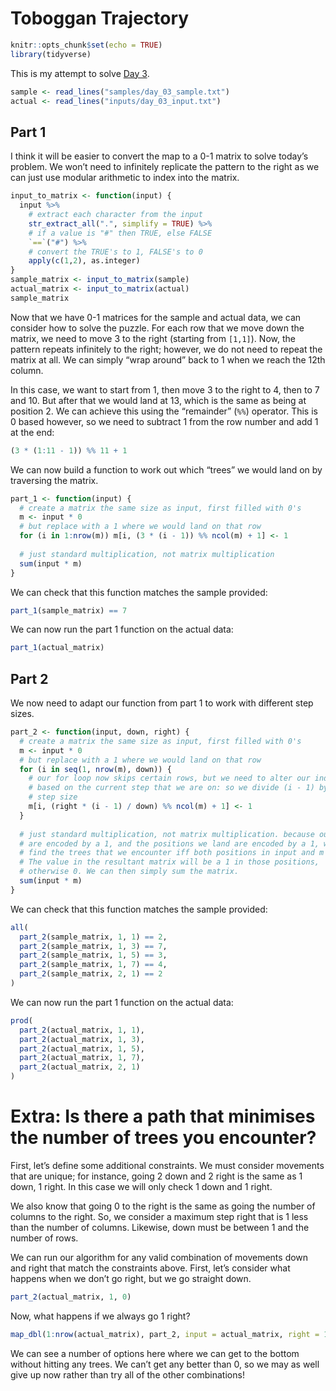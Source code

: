 # Toboggan Trajectory

```r
knitr::opts_chunk$set(echo = TRUE)
library(tidyverse)
```

This is my attempt to solve [Day 3](https://adventofcode.com/2020/day/3).

```r
sample <- read_lines("samples/day_03_sample.txt")
actual <- read_lines("inputs/day_03_input.txt")
```

## Part 1

I think it will be easier to convert the map to a 0-1 matrix to solve today's problem. We won't need to infinitely
replicate the pattern to the right as we can just use modular arithmetic to index into the matrix.

```r
input_to_matrix <- function(input) {
  input %>%
    # extract each character from the input
    str_extract_all(".", simplify = TRUE) %>%
    # if a value is "#" then TRUE, else FALSE
    `==`("#") %>%
    # convert the TRUE's to 1, FALSE's to 0
    apply(c(1,2), as.integer)
}
sample_matrix <- input_to_matrix(sample)
actual_matrix <- input_to_matrix(actual)
sample_matrix
```

Now that we have 0-1 matrices for the sample and actual data, we can consider how to solve the puzzle. For each row that
we move down the matrix, we need to move 3 to the right (starting from `[1,1]`). Now, the pattern repeats infinitely to
the right; however, we do not need to repeat the matrix at all. We can simply "wrap around" back to 1 when we reach the
12th column.

In this case, we want to start from 1, then move 3 to the right to 4, then to 7 and 10. But after that we would land at
13, which is the same as being at position 2. We can achieve this using the "remainder" (`%%`) operator. This is 0
based however, so we need to subtract 1 from the row number and add 1 at the end:

```r
(3 * (1:11 - 1)) %% 11 + 1
```

We can now build a function to work out which "trees" we would land on by traversing the matrix.

```r
part_1 <- function(input) {
  # create a matrix the same size as input, first filled with 0's
  m <- input * 0
  # but replace with a 1 where we would land on that row
  for (i in 1:nrow(m)) m[i, (3 * (i - 1)) %% ncol(m) + 1] <- 1
  
  # just standard multiplication, not matrix multiplication 
  sum(input * m)
}
```

We can check that this function matches the sample provided:

```r
part_1(sample_matrix) == 7
```

We can now run the part 1 function on the actual data:

```r
part_1(actual_matrix)
```

## Part 2

We now need to adapt our function from part 1 to work with different step sizes.

```r
part_2 <- function(input, down, right) {
  # create a matrix the same size as input, first filled with 0's
  m <- input * 0
  # but replace with a 1 where we would land on that row
  for (i in seq(1, nrow(m), down)) {
    # our for loop now skips certain rows, but we need to alter our index to be
    # based on the current step that we are on: so we divide (i - 1) by the down
    # step size
    m[i, (right * (i - 1) / down) %% ncol(m) + 1] <- 1
  }
  
  # just standard multiplication, not matrix multiplication. because our trees
  # are encoded by a 1, and the positions we land are encoded by a 1, we will
  # find the trees that we encounter iff both positions in input and m are 1.
  # The value in the resultant matrix will be a 1 in those positions,
  # otherwise 0. We can then simply sum the matrix.
  sum(input * m)
}
```

We can check that this function matches the sample provided:

```r
all(
  part_2(sample_matrix, 1, 1) == 2,
  part_2(sample_matrix, 1, 3) == 7,
  part_2(sample_matrix, 1, 5) == 3,
  part_2(sample_matrix, 1, 7) == 4,
  part_2(sample_matrix, 2, 1) == 2
)
```

We can now run the part 1 function on the actual data:

```r
prod(
  part_2(actual_matrix, 1, 1),
  part_2(actual_matrix, 1, 3),
  part_2(actual_matrix, 1, 5),
  part_2(actual_matrix, 1, 7),
  part_2(actual_matrix, 2, 1)
)
```

# Extra: Is there a path that minimises the number of trees you encounter?

First, let's define some additional constraints. We must consider movements that are unique; for instance, going 2 down
and 2 right is the same as 1 down, 1 right. In this case we will only check 1 down and 1 right.

We also know that going 0 to the right is the same as going the number of columns to the right. So, we consider a
maximum step right that is 1 less than the number of columns. Likewise, down must be between 1 and the number of rows.

We can run our algorithm for any valid combination of movements down and right that match the constraints above. First,
let's consider what happens when we don't go right, but we go straight down.

```r
part_2(actual_matrix, 1, 0)
```

Now, what happens if we always go 1 right?

```r
map_dbl(1:nrow(actual_matrix), part_2, input = actual_matrix, right = 1)
```

We can see a number of options here where we can get to the bottom without hitting any trees. We can't get any better
than 0, so we may as well give up now rather than try all of the other combinations!

